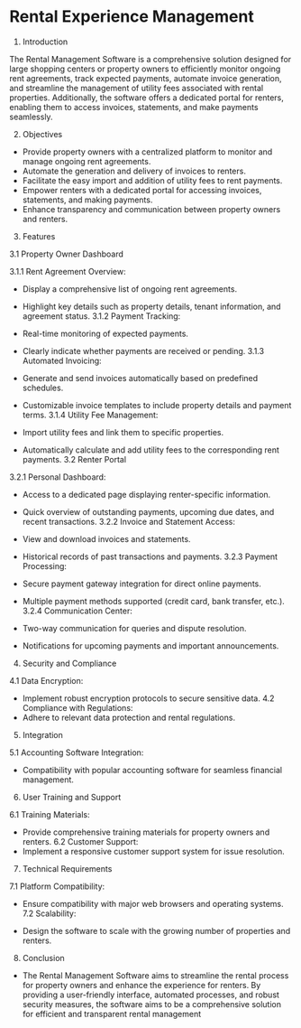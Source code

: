 # **Rental Experience Management**


1. Introduction

The Rental Management Software is a comprehensive solution designed for large shopping centers or property owners to efficiently monitor ongoing rent agreements, track expected payments, automate invoice generation, and streamline the management of utility fees associated with rental properties. Additionally, the software offers a dedicated portal for renters, enabling them to access invoices, statements, and make payments seamlessly.

2. Objectives

- Provide property owners with a centralized platform to monitor and manage ongoing rent agreements.
- Automate the generation and delivery of invoices to renters.
- Facilitate the easy import and addition of utility fees to rent payments.
- Empower renters with a dedicated portal for accessing invoices, statements, and making payments.
- Enhance transparency and communication between property owners and renters.

3. Features

3.1 Property Owner Dashboard

3.1.1 Rent Agreement Overview:

- Display a comprehensive list of ongoing rent agreements.
- Highlight key details such as property details, tenant information, and agreement status.
3.1.2 Payment Tracking:

- Real-time monitoring of expected payments.
- Clearly indicate whether payments are received or pending.
3.1.3 Automated Invoicing:

- Generate and send invoices automatically based on predefined schedules.
- Customizable invoice templates to include property details and payment terms.
3.1.4 Utility Fee Management:

- Import utility fees and link them to specific properties.
- Automatically calculate and add utility fees to the corresponding rent payments.
3.2 Renter Portal

3.2.1 Personal Dashboard:

- Access to a dedicated page displaying renter-specific information.
- Quick overview of outstanding payments, upcoming due dates, and recent transactions.
3.2.2 Invoice and Statement Access:

- View and download invoices and statements.
- Historical records of past transactions and payments.
3.2.3 Payment Processing:

- Secure payment gateway integration for direct online payments.
- Multiple payment methods supported (credit card, bank transfer, etc.).
3.2.4 Communication Center:

- Two-way communication for queries and dispute resolution.
- Notifications for upcoming payments and important announcements.
4. Security and Compliance

4.1 Data Encryption:
- Implement robust encryption protocols to secure sensitive data.
4.2 Compliance with Regulations:
- Adhere to relevant data protection and rental regulations.
5. Integration

5.1 Accounting Software Integration:
- Compatibility with popular accounting software for seamless financial management.
6. User Training and Support

6.1 Training Materials:
- Provide comprehensive training materials for property owners and renters.
6.2 Customer Support:
- Implement a responsive customer support system for issue resolution.
7. Technical Requirements

7.1 Platform Compatibility:

- Ensure compatibility with major web browsers and operating systems.
7.2 Scalability:

- Design the software to scale with the growing number of properties and renters.
8. Conclusion

- The Rental Management Software aims to streamline the rental process for property owners and enhance the experience for renters. By providing a user-friendly interface, automated processes, and robust security measures, the software aims to be a comprehensive solution for efficient and transparent rental management
